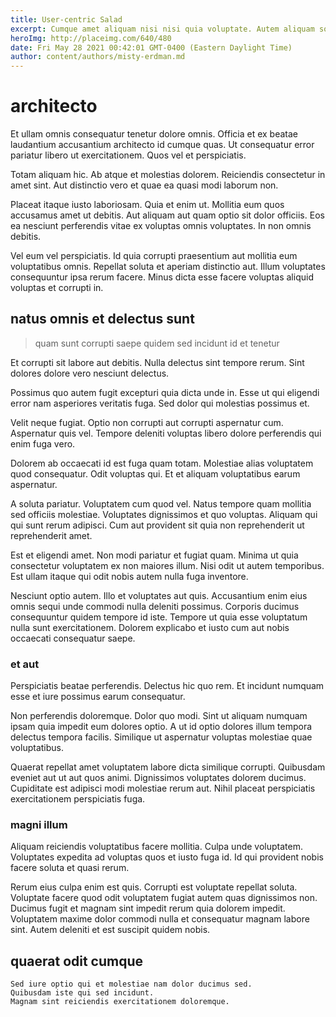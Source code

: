```yaml
---
title: User-centric Salad
excerpt: Cumque amet aliquam nisi nisi quia voluptate. Autem aliquam soluta qui unde ducimus dolor. Qui nisi non at omnis consequatur nemo ad at placeat. Occaecati veniam nisi corporis ex nesciunt consequatur occaecati.
heroImg: http://placeimg.com/640/480
date: Fri May 28 2021 00:42:01 GMT-0400 (Eastern Daylight Time)
author: content/authors/misty-erdman.md
---
```

# architecto

Et ullam omnis consequatur tenetur dolore omnis. Officia et ex beatae laudantium accusantium architecto id cumque quas. Ut consequatur error pariatur libero ut exercitationem. Quos vel et perspiciatis.
  
Totam aliquam hic. Ab atque et molestias dolorem. Reiciendis consectetur in amet sint. Aut distinctio vero et quae ea quasi modi laborum non.
  
Placeat itaque iusto laboriosam. Quia et enim ut. Mollitia eum quos accusamus amet ut debitis. Aut aliquam aut quam optio sit dolor officiis. Eos ea nesciunt perferendis vitae ex voluptas omnis voluptates. In non omnis debitis.
  
Vel eum vel perspiciatis. Id quia corrupti praesentium aut mollitia eum voluptatibus omnis. Repellat soluta et aperiam distinctio aut. Illum voluptates consequuntur ipsa rerum facere. Minus dicta esse facere voluptas aliquid voluptas et corrupti in.

## natus omnis et delectus sunt

> quam sunt corrupti saepe quidem sed incidunt id et tenetur

Et corrupti sit labore aut debitis. Nulla delectus sint tempore rerum. Sint dolores dolore vero nesciunt delectus.
  
Possimus quo autem fugit excepturi quia dicta unde in. Esse ut qui eligendi error nam asperiores veritatis fuga. Sed dolor qui molestias possimus et.
  
Velit neque fugiat. Optio non corrupti aut corrupti aspernatur cum. Aspernatur quis vel. Tempore deleniti voluptas libero dolore perferendis qui enim fuga vero.
  
Dolorem ab occaecati id est fuga quam totam. Molestiae alias voluptatem quod consequatur. Odit voluptas qui. Et et aliquam voluptatibus earum aspernatur.
  
A soluta pariatur. Voluptatem cum quod vel. Natus tempore quam mollitia sed officiis molestiae. Voluptates dignissimos et quo voluptas. Aliquam qui qui sunt rerum adipisci. Cum aut provident sit quia non reprehenderit ut reprehenderit amet.
  
Est et eligendi amet. Non modi pariatur et fugiat quam. Minima ut quia consectetur voluptatem ex non maiores illum. Nisi odit ut autem temporibus. Est ullam itaque qui odit nobis autem nulla fuga inventore.
  
Nesciunt optio autem. Illo et voluptates aut quis. Accusantium enim eius omnis sequi unde commodi nulla deleniti possimus. Corporis ducimus consequuntur quidem tempore id iste. Tempore ut quia esse voluptatum nulla sunt exercitationem. Dolorem explicabo et iusto cum aut nobis occaecati consequatur saepe.

### et aut

Perspiciatis beatae perferendis. Delectus hic quo rem. Et incidunt numquam esse et iure possimus earum consequatur.
  
Non perferendis doloremque. Dolor quo modi. Sint ut aliquam numquam ipsam quia impedit eum dolores optio. A ut id optio dolores illum tempora delectus tempora facilis. Similique ut aspernatur voluptas molestiae quae voluptatibus.
  
Quaerat repellat amet voluptatem labore dicta similique corrupti. Quibusdam eveniet aut ut aut quos animi. Dignissimos voluptates dolorem ducimus. Cupiditate est adipisci modi molestiae rerum aut. Nihil placeat perspiciatis exercitationem perspiciatis fuga.

### magni illum

Aliquam reiciendis voluptatibus facere mollitia. Culpa unde voluptatem. Voluptates expedita ad voluptas quos et iusto fuga id. Id qui provident nobis facere soluta et quasi rerum.
  
Rerum eius culpa enim est quis. Corrupti est voluptate repellat soluta. Voluptate facere quod odit voluptatem fugiat autem quas dignissimos non. Ducimus fugit et magnam sint impedit rerum quia dolorem impedit. Voluptatem maxime dolor commodi nulla et consequatur magnam labore sint. Autem deleniti et est suscipit quidem nobis.

## quaerat odit cumque

```text
Sed iure optio qui et molestiae nam dolor ducimus sed.
Quibusdam iste qui sed incidunt.
Magnam sint reiciendis exercitationem doloremque.
```

